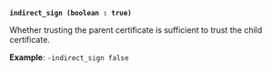 <a id="pki-arg-indirect_sign" />

**`indirect_sign (boolean : true)`**

Whether trusting the parent certificate is sufficient to trust the child
certificate.

**Example**: `-indirect_sign false`